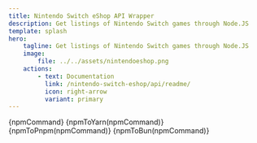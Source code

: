 ```yaml
---
title: Nintendo Switch eShop API Wrapper
description: Get listings of Nintendo Switch games through Node.JS
template: splash
hero:
    tagline: Get listings of Nintendo Switch games through Node.JS
    image:
        file: ../../assets/nintendoeshop.png
    actions:
        - text: Documentation
          link: /nintendo-switch-eshop/api/readme/
          icon: right-arrow
          variant: primary
---
```



<CardGrid stagger>
	<Card title="Installation" icon="seti:javascript">
		<Tabs>
  <TabItem label="npm" icon="seti:npm">
    {npmCommand}
  </TabItem>
  <TabItem label="yarn" icon="seti:yarn">
    {npmToYarn(npmCommand)}
  </TabItem>
  <TabItem label="pnpm" icon="pnpm">
    {npmToPnpm(npmCommand)}
  </TabItem>
  <TabItem label="bun" icon="bun">
    {npmToBun(npmCommand)}
  </TabItem>
</Tabs>
	</Card>

</CardGrid>

